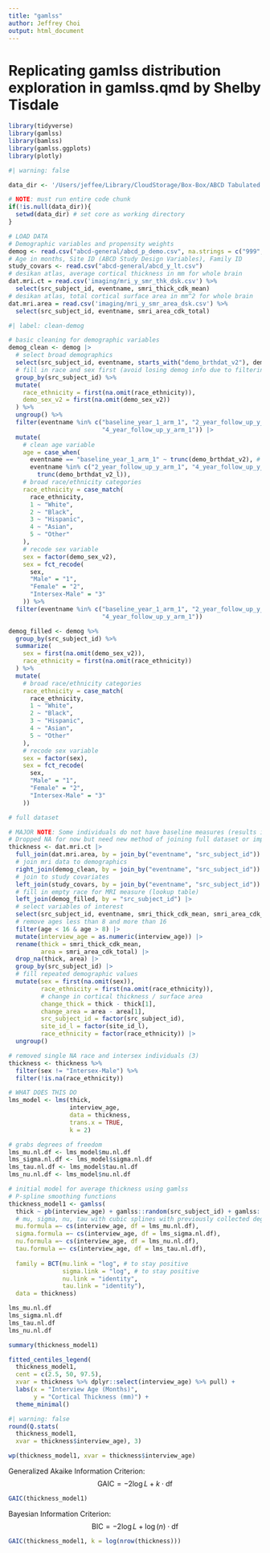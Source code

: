 ```yaml
---
title: "gamlss"
author: Jeffrey Choi
output: html_document
---
```


# Replicating gamlss distribution exploration in gamlss.qmd by Shelby Tisdale

```r
library(tidyverse)
library(gamlss)
library(bamlss)
library(gamlss.ggplots)
library(plotly)
```

```r
#| warning: false

data_dir <- '/Users/jeffee/Library/CloudStorage/Box-Box/ABCD Tabulated Data/5.1/core/'

# NOTE: must run entire code chunk
if(!is.null(data_dir)){
  setwd(data_dir) # set core as working directory
}

# LOAD DATA
# Demographic variables and propensity weights
demog <- read.csv("abcd-general/abcd_p_demo.csv", na.strings = c("999", "777"))
# Age in months, Site ID (ABCD Study Design Variables), Family ID
study_covars <- read.csv("abcd-general/abcd_y_lt.csv")
# desikan atlas, average cortical thickness in mm for whole brain
dat.mri.ct = read.csv('imaging/mri_y_smr_thk_dsk.csv') %>%
  select(src_subject_id, eventname, smri_thick_cdk_mean)
# desikan atlas, total cortical surface area in mm^2 for whole brain
dat.mri.area = read.csv('imaging/mri_y_smr_area_dsk.csv') %>%
  select(src_subject_id, eventname, smri_area_cdk_total)

#| label: clean-demog

# basic cleaning for demographic variables
demog_clean <- demog |>
  # select broad demographics
  select(src_subject_id, eventname, starts_with("demo_brthdat_v2"), demo_sex_v2, race_ethnicity) |>
  # fill in race and sex first (avoid losing demog info due to filtering eventname)
  group_by(src_subject_id) %>%
  mutate(
    race_ethnicity = first(na.omit(race_ethnicity)),
    demo_sex_v2 = first(na.omit(demo_sex_v2))
  ) %>%
  ungroup() %>%
  filter(eventname %in% c("baseline_year_1_arm_1", "2_year_follow_up_y_arm_1",
                          "4_year_follow_up_y_arm_1")) |>
  mutate(
    # clean age variable
    age = case_when(
      eventname == "baseline_year_1_arm_1" ~ trunc(demo_brthdat_v2), # remove decimals 
      eventname %in% c("2_year_follow_up_y_arm_1", "4_year_follow_up_y_arm_1") ~
        trunc(demo_brthdat_v2_l)),
    # broad race/ethnicity categories
    race_ethnicity = case_match(
      race_ethnicity,
      1 ~ "White",
      2 ~ "Black",
      3 ~ "Hispanic",
      4 ~ "Asian",
      5 ~ "Other"
    ),
    # recode sex variable
    sex = factor(demo_sex_v2),
    sex = fct_recode(
      sex,
      "Male" = "1",
      "Female" = "2",
      "Intersex-Male" = "3"
    )) %>%
  filter(eventname %in% c("baseline_year_1_arm_1", "2_year_follow_up_y_arm_1",
                          "4_year_follow_up_y_arm_1"))

demog_filled <- demog %>%
  group_by(src_subject_id) %>%
  summarize(
    sex = first(na.omit(demo_sex_v2)),
    race_ethnicity = first(na.omit(race_ethnicity))
  ) %>%
  mutate(
    # broad race/ethnicity categories
    race_ethnicity = case_match(
      race_ethnicity,
      1 ~ "White",
      2 ~ "Black",
      3 ~ "Hispanic",
      4 ~ "Asian",
      5 ~ "Other"
    ),
    # recode sex variable
    sex = factor(sex),
    sex = fct_recode(
      sex,
      "Male" = "1",
      "Female" = "2",
      "Intersex-Male" = "3"
    ))

# full dataset

# MAJOR NOTE: Some individuals do not have baseline measures (results in some NA in sex)
# Dropped NA for now but need new method of joining full dataset or imputing baseline measures
thickness <- dat.mri.ct |>
  full_join(dat.mri.area, by = join_by("eventname", "src_subject_id")) |>
  # join mri data to demographics
  right_join(demog_clean, by = join_by("eventname", "src_subject_id")) |>
  # join to study covariates
  left_join(study_covars, by = join_by("eventname", "src_subject_id")) |>
  # fill in empty race for MRI measure (lookup table)
  left_join(demog_filled, by = "src_subject_id") |>
  # select variables of interest
  select(src_subject_id, eventname, smri_thick_cdk_mean, smri_area_cdk_total, age, sex = sex.y, race_ethnicity =  race_ethnicity.y, site_id_l, interview_age) |>
  # remove ages less than 8 and more than 16
  filter(age < 16 & age > 8) |>
  mutate(interview_age = as.numeric(interview_age)) |>
  rename(thick = smri_thick_cdk_mean,
         area = smri_area_cdk_total) |>
  drop_na(thick, area) |>
  group_by(src_subject_id) |>
  # fill repeated demographic values
  mutate(sex = first(na.omit(sex)),
         race_ethnicity = first(na.omit(race_ethnicity)),
         # change in cortical thickness / surface area
         change_thick = thick - thick[1],
         change_area = area - area[1],
         src_subject_id = factor(src_subject_id),
         site_id_l = factor(site_id_l),
         race_ethnicity = factor(race_ethnicity)) |>
  ungroup()

# removed single NA race and intersex individuals (3)
thickness <- thickness %>%
  filter(sex != "Intersex-Male") %>%
  filter(!is.na(race_ethnicity))
```


```r
# WHAT DOES THIS DO 
lms_model <- lms(thick, 
                 interview_age, 
                 data = thickness, 
                 trans.x = TRUE, 
                 k = 2)

# grabs degrees of freedom
lms_mu.nl.df <- lms_model$mu.nl.df
lms_sigma.nl.df <- lms_model$sigma.nl.df
lms_tau.nl.df <- lms_model$tau.nl.df
lms_nu.nl.df <- lms_model$nu.nl.df

# initial model for average thickness using gamlss
# P-spline smoothing functions
thickness_model1 <- gamlss(
  thick ~ pb(interview_age) + gamlss::random(src_subject_id) + gamlss::random(site_id_l), # random subject and site effect
  # mu, sigma, nu, tau with cubic splines with previously collected degrees of freedom
  mu.formula =~ cs(interview_age, df = lms_mu.nl.df), 
  sigma.formula =~ cs(interview_age, df = lms_sigma.nl.df),
  nu.formula =~ cs(interview_age, df = lms_nu.nl.df),
  tau.formula =~ cs(interview_age, df = lms_tau.nl.df),
  
  family = BCT(mu.link = "log", # to stay positive
               sigma.link = "log", # to stay positive
               nu.link = "identity", 
               tau.link = "identity"), 
  data = thickness)
```
```r
lms_mu.nl.df
lms_sigma.nl.df
lms_tau.nl.df
lms_nu.nl.df 
```

```r
summary(thickness_model1)

fitted_centiles_legend(
  thickness_model1,
  cent = c(2.5, 50, 97.5),
  xvar = thickness %>% dplyr::select(interview_age) %>% pull) +
  labs(x = "Interview Age (Months)",
       y = "Cortical Thickness (mm)") +
  theme_minimal()
```

```r
#| warning: false
round(Q.stats(
  thickness_model1,
  xvar = thickness$interview_age), 3)

wp(thickness_model1, xvar = thickness$interview_age)
```


Generalized Akaike Information Criterion:
$$
\text{GAIC} = -2 \log L + k \cdot \text{df}
$$
```r
GAIC(thickness_model1)
```
Bayesian Information Criterion:
$$
\text{BIC} = -2 \log L + \log(n) \cdot \text{df}
$$

```r
GAIC(thickness_model1, k = log(nrow(thickness)))
```

